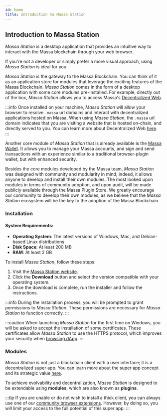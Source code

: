 ```yaml
---
id: home
title: Introduction to Massa Station
---
```


## Introduction to Massa Station

*Massa Station* is a desktop application that provides an intuitive way to interact with the Massa blockchain through
your web browser.

If you're not a developer or simply prefer a more visual approach, using *Massa Station* is ideal for you.

*Massa Station* is the gateway to the Massa Blockchain. You can think of it as an application store for modules that
leverage the exciting features of the Massa Blockchain. *Massa Station* comes in the form of a desktop application with
some core modules pre-installed. For example, directly out of the box, *Massa Station* allows you to access Massa's
[Decentralized Web](/docs/learn/decentralized-web). 

:::info
Once installed on your machine, *Massa Station* will allow your browser to resolve `.massa` url domains and interact
with decentralized applications hosted on Massa. When using *Massa Station*, the `.massa` url domain indicates that you
are visiting a website that is hosted on-chain, and directly served to you. You can learn more about Decentralized Web
[here](/docs/learn/decentralized-web).
:::

Another core module of *Massa Station* that is already available is the [Massa Wallet](/build/wallet/massa-station.mdx).
It allows you to manage your Massa accounts, and sign and send transactions with an experience similar to a traditional
browser-plugin wallet, but with enhanced security.

Besides the core modules developed by the Massa team, *Massa Station* was designed with community and modularity in
mind; indeed, it allows anyone to develop and install their own modules. The most looked upon modules in terms of
community adoption, and upon audit, will be made publicly available through the Massa Plugin Store. We greatly encourage
our community to develop their own modules, as we believe that the *Massa Station* ecosystem will be the key to the
adoption of the Massa Blockchain.

### Installation

#### System Requirements:

- **Operating System**: The latest versions of Windows, Mac, and Debian-based Linux distributions
- **Disk Space**: At least 200 MB
- **RAM**: At least 2 GB

To install *Massa Station*, follow these steps:

1. Visit the [Massa Station website](https://station.massa.net/).
2. Click the **Download** button and select the version compatible with your operating system.
3. Once the download is complete, run the installer and follow the instructions.

:::info
During the installation process, you will be prompted to grant permissions to *Massa Station*.
These permissions are necessary for *Massa Station* to function correctly.
:::

:::caution
When launching *Massa Station* for the first time on Windows, you will be asked to accept the installation of some
certificates.
These certificates allow *Massa Station* to use the HTTPS protocol, which improves your security when
[browsing dApp](browse-decentralized-application).
:::

### Modules

*Massa Station* is not just a blockchain client with a user interface; it is a decentralized super app.
You can learn more about the super app concept and its strategic value
[here](https://www.gartner.com/en/articles/what-is-a-superapp).

To achieve evolvability and decentralization, *Massa Station* is designed to be extendable using **modules**, which are
also known as **plugins**.

:::tip
If you are unable or do not wish to install a thick client, you can always use one of our
[community browser extensions](https://docs.massa.net/docs/build/wallet/community-wallets).
However, by doing so, you will limit your access to the full potential of this super app.
:::
